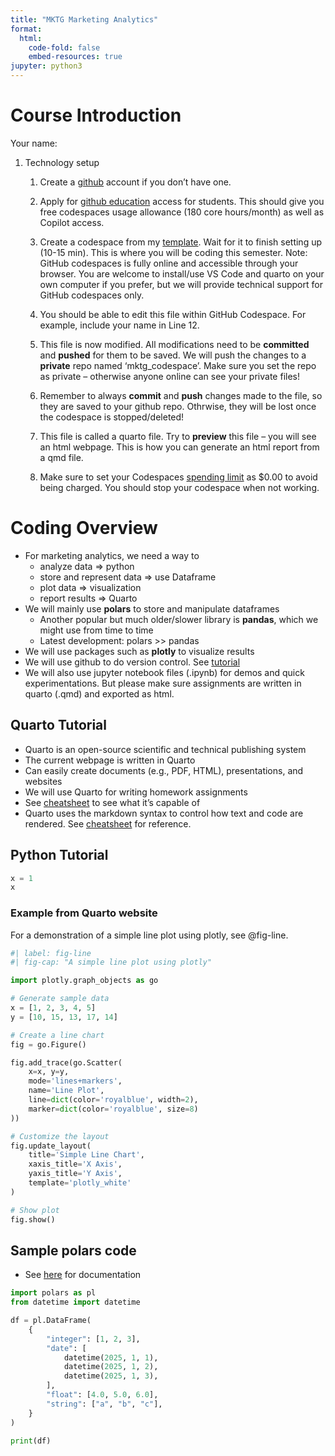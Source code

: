```yaml
---
title: "MKTG Marketing Analytics"
format:
  html:
    code-fold: false
    embed-resources: true
jupyter: python3
---
```


# Course Introduction

Your name:

1. Technology setup
    1. Create a [github](https://github.com/){target="_blank"} account if you don't have one.

    1. Apply for [github education](https://docs.github.com/en/education/explore-the-benefits-of-teaching-and-learning-with-github-education/github-education-for-students/apply-to-github-education-as-a-student){target="_blank"} access for students. This should give you free codespaces usage allowance (180 core hours/month) as well as Copilot access.

    1. Create a codespace from my [template](https://github.com/shleeneu/mktg_codespace){target="_blank"}. Wait for it to finish setting up (10-15 min). This is where you will be coding this semester. Note: GitHub codespaces is fully online and accessible through your browser. You are welcome to install/use VS Code and quarto on your own computer if you prefer, but we will provide technical support for GitHub codespaces only.
    
    1. You should be able to edit this file within GitHub Codespace. For example, include your name in Line 12.

    1. This file is now modified. All modifications need to be __committed__ and __pushed__ for them to be saved. We will push the changes to a __private__ repo named 'mktg_codespace'. Make sure you set the repo as private -- otherwise anyone online can see your private files!

    1. Remember to always __commit__ and __push__ changes made to the file, so they are saved to your github repo. Othrwise, they will be lost once the codespace is stopped/deleted!

    1. This file is called a quarto file. Try to __preview__ this file -- you will see an html webpage. This is how you can generate an html report from a qmd file.

    1. Make sure to set your Codespaces [spending limit](https://github.com/settings/billing/spending_limit){target="_blank"} as $0.00 to avoid being charged. You should stop your codespace when not working.
    

# Coding Overview

- For marketing analytics, we need a way to
    - analyze data => python
    - store and represent data => use Dataframe
    - plot data => visualization
    - report results => Quarto
- We will mainly use **polars** to store and manipulate dataframes
    - Another popular but much older/slower library is **pandas**, which we might use from time to time
    - Latest development: polars >> pandas
- We will use packages such as **plotly** to visualize results
- We will use github to do version control. See [tutorial](https://docs.github.com/en/get-started/start-your-journey/hello-world){target="_blank"}
- We will also use jupyter notebook files (.ipynb) for demos and quick experimentations. But please make sure assignments are written in quarto (.qmd) and exported as html.

## Quarto Tutorial

- Quarto is an open-source scientific and technical publishing system
- The current webpage is written in Quarto
- Can easily create documents (e.g., PDF, HTML), presentations, and websites
- We will use Quarto for writing homework assignments
- See [cheatsheet](https://rstudio.github.io/cheatsheets/quarto.pdf) to see what it's capable of 
- Quarto uses the markdown syntax to control how text and code are rendered. See [cheatsheet](https://images.datacamp.com/image/upload/v1697798108/Markdown_Cheat_Sheet_9657d9746f.png) for reference.


## Python Tutorial


```python
x = 1
x

```

### Example from Quarto website

For a demonstration of a simple line plot using plotly, see @fig-line.


```python
#| label: fig-line
#| fig-cap: "A simple line plot using plotly"

import plotly.graph_objects as go

# Generate sample data
x = [1, 2, 3, 4, 5]
y = [10, 15, 13, 17, 14]

# Create a line chart
fig = go.Figure()

fig.add_trace(go.Scatter(
    x=x, y=y,
    mode='lines+markers',
    name='Line Plot',
    line=dict(color='royalblue', width=2),
    marker=dict(color='royalblue', size=8)
))

# Customize the layout
fig.update_layout(
    title='Simple Line Chart',
    xaxis_title='X Axis',
    yaxis_title='Y Axis',
    template='plotly_white'
)

# Show plot
fig.show()

```

## Sample polars code

- See [here](https://docs.pola.rs/user-guide/getting-started/){target="_blank"} for documentation

```python
import polars as pl
from datetime import datetime

df = pl.DataFrame(
    {
        "integer": [1, 2, 3],
        "date": [
            datetime(2025, 1, 1),
            datetime(2025, 1, 2),
            datetime(2025, 1, 3),
        ],
        "float": [4.0, 5.0, 6.0],
        "string": ["a", "b", "c"],
    }
)

print(df)
```
